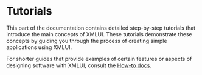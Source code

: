 # Tutorials

This part of the documentation contains detailed step-by-step tutorials that introduce the main concepts of XMLUI. These tutorials demonstrate these concepts by guiding you through the process of creating simple applications using XMLUI.

For shorter guides that provide examples of certain features or aspects of designing software with XMLUI, consult the [How-to docs](./howto.mdx).
